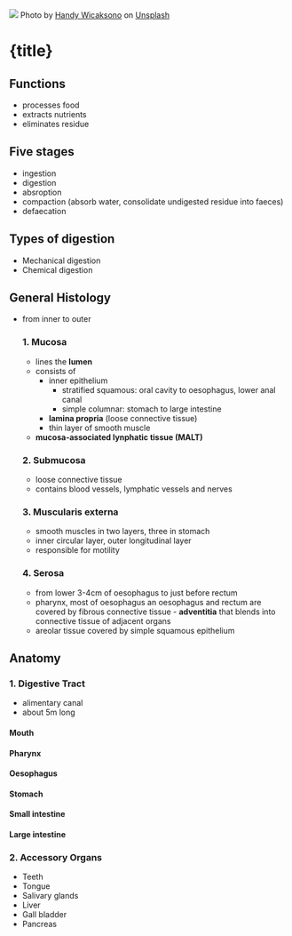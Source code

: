 

<Head>
    <meta name="description" content="functions, types, classification, gross and microscopic anatomy of bones; types and functions of joints" />
    <title>{title}</title>
</Head>

<Breadcrumb title={title} />

<Image src={profileImage} className="rounded-lg" />
Photo by <a href="https://unsplash.com/@handywicaksono?utm_source=unsplash&utm_medium=referral&utm_content=creditCopyText">Handy Wicaksono</a> on <a href="https://unsplash.com/s/photos/eat?utm_source=unsplash&utm_medium=referral&utm_content=creditCopyText">Unsplash</a>

<div>

# {title}

## Functions

- processes food
- extracts nutrients
- eliminates residue

## Five stages
- ingestion
- digestion
- absroption
- compaction (absorb water, consolidate undigested residue into faeces)
- defaecation

## Types of digestion
- Mechanical digestion
- Chemical digestion

## General Histology
- from inner to outer

    ### 1. Mucosa
    - lines the **lumen**
    - consists of
        - inner epithelium
            - stratified squamous: oral cavity to oesophagus, lower anal canal
            - simple columnar: stomach to large intestine
        - **lamina propria** (loose connective tissue)
        - thin layer of smooth muscle
    - **mucosa-associated lynphatic tissue (MALT)**

    ### 2. Submucosa
    - loose connective tissue
    - contains blood vessels, lymphatic vessels and nerves

    ### 3. Muscularis externa
    - smooth muscles in two layers, three in stomach
    - inner circular layer, outer longitudinal layer
    - responsible for motility

    ### 4. Serosa
    - from lower 3-4cm of oesophagus to just before rectum
    - pharynx, most of oesophagus an oesophagus and rectum are covered by fibrous connective tissue - **adventitia** that blends into connective tissue of adjacent organs
    - areolar tissue covered by simple squamous epithelium

## Anatomy

### 1. Digestive Tract
- alimentary canal
- about 5m long

#### Mouth
#### Pharynx
#### Oesophagus
#### Stomach
#### Small intestine
#### Large intestine

### 2. Accessory Organs
- Teeth
- Tongue
- Salivary glands
- Liver
- Gall bladder
- Pancreas


</div>
